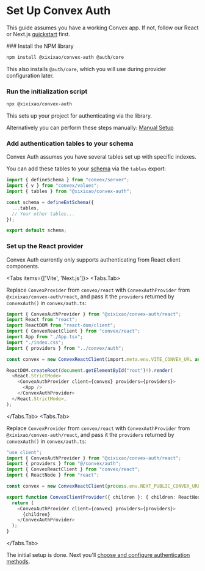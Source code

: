 
# Set Up Convex Auth

This guide assumes you have a working Convex app. If not, follow our React or
Next.js [quickstart](https://docs.convex.dev/quickstarts) first.

<Steps>
### Install the NPM library
 
```sh
npm install @xixixao/convex-auth @auth/core
```

This also installs `@auth/core`, which you will use during provider
configuration later.

### Run the initialization script

```sh
npx @xixixao/convex-auth
```

This sets up your project for authenticating via the library.

Alternatively you can perform these steps manually:
[Manual Setup](/setup/manual)

### Add authentication tables to your schema

Convex Auth assumes you have several tables set up with specific indexes.

You can add these tables to your
[schema](https://docs.convex.dev/database/schemas) via the `tables` export:

```ts filename="convex/schema.ts"
import { defineSchema } from "convex/server";
import { v } from "convex/values";
import { tables } from "@xixixao/convex-auth";

const schema = defineEntSchema({
  ...tables,
  // Your other tables...
});

export default schema;
```

### Set up the React provider

Convex Auth currently only supports authenticating from React client components.

<Tabs items={['Vite', 'Next.js']}>
<Tabs.Tab>

Replace `ConvexProvider` from `convex/react` with `ConvexAuthProvider` from
`@xixixao/convex-auth/react`, and pass it the `providers` returned by
`convexAuth()` in `convex/auth.ts`:

```ts filename="src/main.tsx" {1,7,13,15}
import { ConvexAuthProvider } from "@xixixao/convex-auth/react";
import React from "react";
import ReactDOM from "react-dom/client";
import { ConvexReactClient } from "convex/react";
import App from "./App.tsx";
import "./index.css";
import { providers } from "../convex/auth";

const convex = new ConvexReactClient(import.meta.env.VITE_CONVEX_URL as string);

ReactDOM.createRoot(document.getElementById("root")!).render(
  <React.StrictMode>
    <ConvexAuthProvider client={convex} providers={providers}>
      <App />
    </ConvexAuthProvider>
  </React.StrictMode>,
);
```

</Tabs.Tab>
<Tabs.Tab>

Replace `ConvexProvider` from `convex/react` with `ConvexAuthProvider` from
`@xixixao/convex-auth/react`, and pass it the `providers` returned by
`convexAuth()` in `convex/auth.ts`:

```ts filename="app/ConvexClientProvider.tsx" {2,3,11,13}
"use client";
import { ConvexAuthProvider } from "@xixixao/convex-auth/react";
import { providers } from "@/convex/auth";
import { ConvexReactClient } from "convex/react";
import { ReactNode } from "react";

const convex = new ConvexReactClient(process.env.NEXT_PUBLIC_CONVEX_URL!);

export function ConvexClientProvider({ children }: { children: ReactNode }) {
  return (
    <ConvexAuthProvider client={convex} providers={providers}>
      {children}
    </ConvexAuthProvider>
  );
}
```

</Tabs.Tab>
</Tabs>

</Steps>

The initial setup is done. Next you'll
[choose and configure authentication methods](/config).
